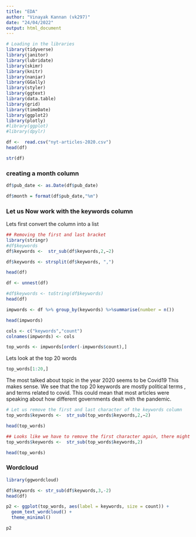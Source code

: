 ---
title: "EDA"
author: "Vinayak Kannan (vk297)"
date: "24/04/2022"
output: html_document
---

```{r}
# Loading in the libraries
library(tidyverse)
library(janitor)
library(lubridate)
library(skimr)
library(knitr)
library(naniar)
library(GGally)
library(styler)
library(ggtext)
library(data.table)
library(grid)
library(timeDate)
library(ggplot2)
library(plotly)
#library(ggplot)
#library(dpylr)
```


```{r}
df <-  read.csv("nyt-articles-2020.csv")
head(df)
```

```{r}
str(df)
```

### creating a month column
```{r}
df$pub_date <- as.Date(df$pub_date)
```
```{r}
df$month = format(df$pub_date,"%m")
```

### Let us Now work with the keywords column

Lets first convert the column into a list
```{r}
## Removing the first and last bracket
library(stringr)
#df$keywords
df$keywords <-  str_sub(df$keywords,2,−2)
```

```{r}
df$keywords <- strsplit(df$keywords, ",")
```

```{r}
head(df)
```

```{r}
df <- unnest(df)
```

```{r}
#df$keywords <- toString(df$keywords)
head(df)
```


```{r}
impwords <- df %>% group_by(keywords) %>%summarise(number = n())
```

```{r}
head(impwords)
```


```{r}
cols <- c("keywords","count")
colnames(impwords) <- cols
```

```{r}
top_words <- impwords[order(-impwords$count),]
```


Lets look at the top 20 words
```{r}
top_words[1:20,]
```
The most talked about topic in the year 2020 seems to be Covid19
This makes sense.
We see that the top 20 keywords are mostly political terms , and terms related to covid.
This could mean that most articles were speaking about how different governments dealt with the pandemic.

```{r}
# Let us remove the first and last character of the keywords column
top_words$keywords <-  str_sub(top_words$keywords,2,−2)
```

```{r}
head(top_words)
```
```{r}
## Looks like we have to remove the first character again, there might have been a space stored in the string 
top_words$keywords <-  str_sub(top_words$keywords,2)
```

```{r}
head(top_words)
```
### Wordcloud

```{r}
library(ggwordcloud)
```

```{r}
df$keywords <- str_sub(df$keywords,3,-2)
head(df)
```

```{r}
p2 <- ggplot(top_words, aes(label = keywords, size = count)) +
  geom_text_wordcloud() +
  theme_minimal()
```

```{r}
p2
```

